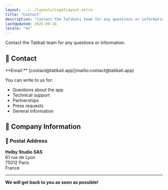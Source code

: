 ```yaml
---
layout: ../../layouts/LegalLayout.astro
title: "Contact"
description: "Contact the Tatikati team for any questions or information about the children's podcast app."
lastUpdated: 2025-09-16
locale: "en"
---
```



Contact the Tatikati team for any questions or information.

## 📧 Contact

<HighlightBox title="💬 Contact us">
**Email:** [contact@tatikati.app](mailto:contact@tatikati.app)
</HighlightBox>

You can write to us for:
- Questions about the app
- Technical support
- Partnerships
- Press requests
- General information

## 🏢 Company Information

<CompanyInfo />

### 📮 Postal Address

**Helby Studio SAS**  
61 rue de Lyon  
75012 Paris  
France

---

**We will get back to you as soon as possible!**